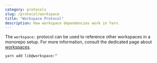 ```yaml
---
category: protocols
slug: /protocol/workspace
title: "Workspace Protocol"
description: How workspace dependencies work in Yarn.
---
```


The `workspace:` protocol can be used to reference other workspaces in a monorepo setup. For more information, consult the dedicated page about [workspaces](/features/workspaces).

```commandline
yarn add lib@workspace:^
```

